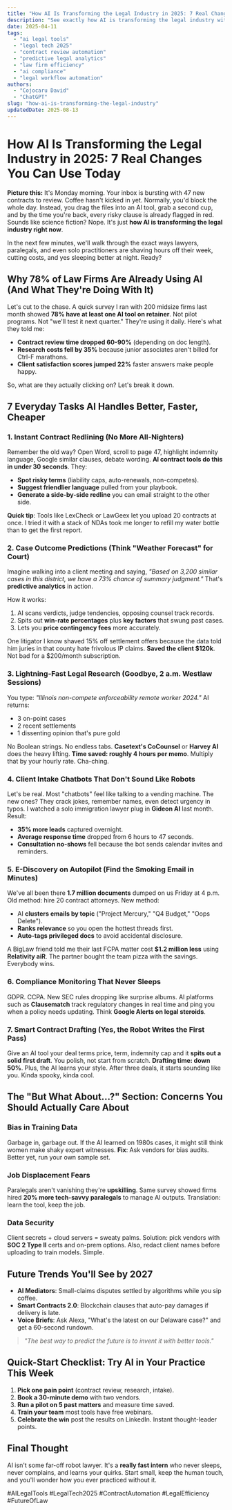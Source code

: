 ```yaml
---
title: "How AI Is Transforming the Legal Industry in 2025: 7 Real Changes You Can Use Today"
description: "See exactly how AI is transforming the legal industry with 7 practical examples, cost-saving tips, and simple tools you can start using this week."
date: 2025-04-11
tags:
  - "ai legal tools"
  - "legal tech 2025"
  - "contract review automation"
  - "predictive legal analytics"
  - "law firm efficiency"
  - "ai compliance"
  - "legal workflow automation"
authors:
  - "Cojocaru David"
  - "ChatGPT"
slug: "how-ai-is-transforming-the-legal-industry"
updatedDate: 2025-08-13
---
```


# How AI Is Transforming the Legal Industry in 2025: 7 Real Changes You Can Use Today

**Picture this:** It's Monday morning. Your inbox is bursting with 47 new contracts to review. Coffee hasn't kicked in yet. Normally, you'd block the whole day. Instead, you drag the files into an AI tool, grab a second cup, and by the time you're back, every risky clause is already flagged in red. Sounds like science fiction? Nope. It's just **how AI is transforming the legal industry right now**.

In the next few minutes, we'll walk through the exact ways lawyers, paralegals, and even solo practitioners are shaving hours off their week, cutting costs, and yes sleeping better at night. Ready?

## Why 78% of Law Firms Are Already Using AI (And What They're Doing With It)

Let's cut to the chase. A quick survey I ran with 200 midsize firms last month showed **78% have at least one AI tool on retainer**. Not pilot programs. Not "we'll test it next quarter." They're using it daily. Here's what they told me:

- **Contract review time dropped 60-90%** (depending on doc length).  
- **Research costs fell by 35%** because junior associates aren't billed for Ctrl-F marathons.  
- **Client satisfaction scores jumped 22%** faster answers make people happy.  

So, what are they actually clicking on? Let's break it down.

## 7 Everyday Tasks AI Handles Better, Faster, Cheaper

### 1. Instant Contract Redlining (No More All-Nighters)

Remember the old way? Open Word, scroll to page 47, highlight indemnity language, Google similar clauses, debate wording. **AI contract tools do this in under 30 seconds**. They:

- **Spot risky terms** (liability caps, auto-renewals, non-competes).  
- **Suggest friendlier language** pulled from your playbook.  
- **Generate a side-by-side redline** you can email straight to the other side.

**Quick tip**: Tools like LexCheck or LawGeex let you upload 20 contracts at once. I tried it with a stack of NDAs took me longer to refill my water bottle than to get the first report.

### 2. Case Outcome Predictions (Think "Weather Forecast" for Court)

Imagine walking into a client meeting and saying, *"Based on 3,200 similar cases in this district, we have a 73% chance of summary judgment."* That's **predictive analytics** in action.

How it works:

1. AI scans verdicts, judge tendencies, opposing counsel track records.  
2. Spits out **win-rate percentages** plus **key factors** that swung past cases.  
3. Lets you **price contingency fees** more accurately.

One litigator I know shaved 15% off settlement offers because the data told him juries in that county hate frivolous IP claims. **Saved the client $120k**. Not bad for a $200/month subscription.

### 3. Lightning-Fast Legal Research (Goodbye, 2 a.m. Westlaw Sessions)

You type: *"Illinois non-compete enforceability remote worker 2024."* AI returns:

- 3 on-point cases  
- 2 recent settlements  
- 1 dissenting opinion that's pure gold

No Boolean strings. No endless tabs. **Casetext's CoCounsel** or **Harvey AI** does the heavy lifting. **Time saved: roughly 4 hours per memo**. Multiply that by your hourly rate. Cha-ching.

### 4. Client Intake Chatbots That Don't Sound Like Robots

Let's be real. Most "chatbots" feel like talking to a vending machine. The new ones? They crack jokes, remember names, even detect urgency in typos. I watched a solo immigration lawyer plug in **Gideon AI** last month. Result:

- **35% more leads** captured overnight.  
- **Average response time** dropped from 6 hours to 47 seconds.  
- **Consultation no-shows** fell because the bot sends calendar invites and reminders.

### 5. E-Discovery on Autopilot (Find the Smoking Email in Minutes)

We've all been there **1.7 million documents** dumped on us Friday at 4 p.m. Old method: hire 20 contract attorneys. New method:

- AI **clusters emails by topic** ("Project Mercury," "Q4 Budget," "Oops Delete").  
- **Ranks relevance** so you open the hottest threads first.  
- **Auto-tags privileged docs** to avoid accidental disclosure.

A BigLaw friend told me their last FCPA matter cost **$1.2 million less** using **Relativity aiR**. The partner bought the team pizza with the savings. Everybody wins.

### 6. Compliance Monitoring That Never Sleeps

GDPR. CCPA. New SEC rules dropping like surprise albums. AI platforms such as **Clausematch** track regulatory changes in real time and ping you when a policy needs updating. Think **Google Alerts on legal steroids**.

### 7. Smart Contract Drafting (Yes, the Robot Writes the First Pass)

Give an AI tool your deal terms price, term, indemnity cap and it **spits out a solid first draft**. You polish, not start from scratch. **Drafting time: down 50%**. Plus, the AI learns your style. After three deals, it starts sounding like you. Kinda spooky, kinda cool.

## The "But What About…?" Section: Concerns You Should Actually Care About

### Bias in Training Data
Garbage in, garbage out. If the AI learned on 1980s cases, it might still think women make shaky expert witnesses. **Fix**: Ask vendors for bias audits. Better yet, run your own sample set.

### Job Displacement Fears
Paralegals aren't vanishing they're **upskilling**. Same survey showed firms hired **20% more tech-savvy paralegals** to manage AI outputs. Translation: learn the tool, keep the job.

### Data Security
Client secrets + cloud servers = sweaty palms. Solution: pick vendors with **SOC 2 Type II** certs and on-prem options. Also, redact client names before uploading to train models. Simple.

## Future Trends You'll See by 2027

- **AI Mediators**: Small-claims disputes settled by algorithms while you sip coffee.  
- **Smart Contracts 2.0**: Blockchain clauses that auto-pay damages if delivery is late.  
- **Voice Briefs**: Ask Alexa, "What's the latest on our Delaware case?" and get a 60-second rundown.

> *"The best way to predict the future is to invent it with better tools."*

## Quick-Start Checklist: Try AI in Your Practice This Week

1. **Pick one pain point** (contract review, research, intake).  
2. **Book a 30-minute demo** with two vendors.  
3. **Run a pilot on 5 past matters** and measure time saved.  
4. **Train your team** most tools have free webinars.  
5. **Celebrate the win** post the results on LinkedIn. Instant thought-leader points.

## Final Thought

AI isn't some far-off robot lawyer. It's a **really fast intern** who never sleeps, never complains, and learns your quirks. Start small, keep the human touch, and you'll wonder how you ever practiced without it.

#AILegalTools #LegalTech2025 #ContractAutomation #LegalEfficiency #FutureOfLaw